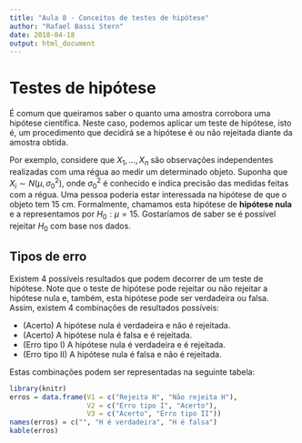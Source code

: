 ```yaml
---
title: "Aula 8 - Conceitos de testes de hipótese"
author: "Rafael Bassi Stern"
date: 2018-04-18
output: html_document
---
```


# Testes de hipótese

É comum que queiramos saber o quanto
uma amostra corrobora uma hipótese científica.
Neste caso, podemos aplicar um teste de hipótese,
isto é, um procedimento que decidirá se
a hipótese é ou não rejeitada diante da amostra obtida.

Por exemplo, considere que $X_{1}, \ldots, X_{n}$ são
observações independentes realizadas com uma régua ao
medir um determinado objeto. Suponha que 
$X_{i} \sim N(\mu, \sigma_0^2)$, onde $\sigma_0^2$ é
conhecido e indica precisão das medidas feitas com a régua.
Uma pessoa poderia estar interessada na hipótese 
de que o objeto tem $15$ cm. Formalmente, 
chamamos esta hipótese de **hipótese nula** e
a representamos por $H_0: \mu = 15$.
Gostaríamos de saber se é possível 
rejeitar $H_0$ com base nos dados.

## Tipos de erro

Existem $4$ possíveis resultados que
podem decorrer de um teste de hipótese.
Note que o teste de hipótese pode rejeitar ou
não rejeitar a hipótese nula e, também,
esta hipótese pode ser verdadeira ou falsa.
Assim, existem $4$ combinações de resultados possíveis:

- (Acerto) A hipótese nula é verdadeira e não é rejeitada.
- (Acerto) A hipótese nula é falsa e é rejeitada.
- (Erro tipo I) A hipótese nula é verdadeira e é rejeitada.
- (Erro tipo II) A hipótese nula é falsa e não é rejeitada.

Estas combinações podem ser representadas na seguinte tabela:

```r
library(knitr)
erros = data.frame(V1 = c("Rejeita H", "Não rejeita H"),
                   V2 = c("Erro tipo I", "Acerto"),
                   V3 = c("Acerto", "Erro tipo II"))
names(erros) = c("", "H é verdadeira", "H é falsa")
kable(erros)
```

\begin{tabular}{|c|cc|}
 \hline
                   & $H_0$ verdadeira & $H_0$ falsa  \\
 Rejeita $H_0$     & Erro tipo I      & Acerto       \\
 Não rejeita $H_0$ & Acerto           & Erro tipo II \\
 \hline
\end{tabular}





